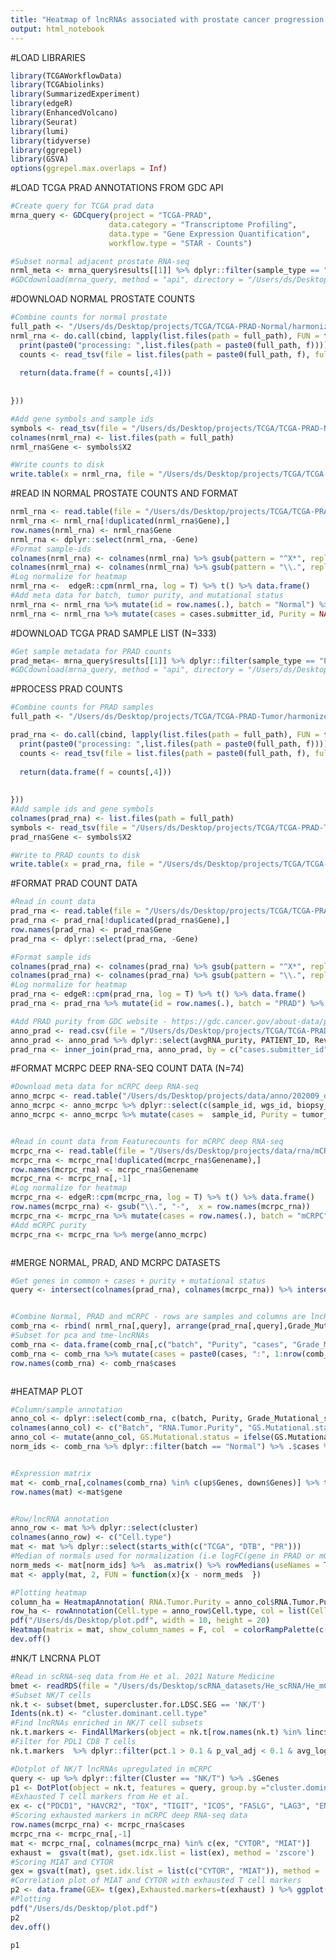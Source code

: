 ```yaml
---
title: "Heatmap of lncRNAs associated with prostate cancer progression - Figure 3"
output: html_notebook
---
```


#LOAD LIBRARIES
```r


library(TCGAWorkflowData)
library(TCGAbiolinks)
library(SummarizedExperiment)
library(edgeR)
library(EnhancedVolcano)
library(Seurat)
library(lumi)
library(tidyverse)
library(ggrepel)
library(GSVA)
options(ggrepel.max.overlaps = Inf)

```


#LOAD TCGA PRAD ANNOTATIONS FROM GDC API
```r
#Create query for TCGA prad data
mrna_query <- GDCquery(project = "TCGA-PRAD",
                      data.category = "Transcriptome Profiling",
                      data.type = "Gene Expression Quantification",
                      workflow.type = "STAR - Counts")

#Subset normal adjacent prostate RNA-seq
nrml_meta <- mrna_query$results[[1]] %>% dplyr::filter(sample_type == "Solid Tissue Normal")
#GDCdownload(mrna_query, method = "api", directory = "/Users/ds/Desktop")
```



#DOWNLOAD NORMAL PROSTATE COUNTS   
```r
#Combine counts for normal prostate
full_path <- "/Users/ds/Desktop/projects/TCGA/TCGA-PRAD-Normal/harmonized/Transcriptome_Profiling/Gene_Expression_Quantification/"
nrml_rna <- do.call(cbind, lapply(list.files(path = full_path), FUN = function(f){
  print(paste0("processing: ",list.files(path = paste0(full_path, f))))
  counts <- read_tsv(file = list.files(path = paste0(full_path, f), full.names = T), skip = 6, col_names = F )
  
  return(data.frame(f = counts[,4]))
  
  
}))

#Add gene symbols and sample ids
symbols <- read_tsv(file = "/Users/ds/Desktop/projects/TCGA/TCGA-PRAD-Normal/harmonized/Transcriptome_Profiling/Gene_Expression_Quantification/0427d696-a33d-4005-ac1d-c5363754226e/b1becd71-bbed-4a0f-af9c-94b9b2af928b.rna_seq.augmented_star_gene_counts.tsv", skip = 6, col_names = F)[,2]
colnames(nrml_rna) <- list.files(path = full_path)
nrml_rna$Gene <- symbols$X2

#Write counts to disk
write.table(x = nrml_rna, file = "/Users/ds/Desktop/projects/TCGA/TCGA-PRAD-Normal/normal_rna_counts.txt", quote = F, sep = "\t", row.names = F, col.names = T)
```



#READ IN NORMAL PROSTATE COUNTS AND FORMAT
```r
nrml_rna <- read.table(file = "/Users/ds/Desktop/projects/TCGA/TCGA-PRAD-Normal/normal_rna_counts.txt", header = T)
nrml_rna <- nrml_rna[!duplicated(nrml_rna$Gene),]
row.names(nrml_rna) <- nrml_rna$Gene 
nrml_rna <- dplyr::select(nrml_rna, -Gene)
#Format sample-ids
colnames(nrml_rna) <- colnames(nrml_rna) %>% gsub(pattern = "^X*", replacement = "")
colnames(nrml_rna) <- colnames(nrml_rna) %>% gsub(pattern = "\\.", replacement = "-")
#Log normalize for heatmap
nrml_rna <-  edgeR::cpm(nrml_rna, log = T) %>% t() %>% data.frame()
#Add meta data for batch, tumor purity, and mutational status
nrml_rna <- nrml_rna %>% mutate(id = row.names(.), batch = "Normal") %>% merge(dplyr::select(nrml_meta , c(id, cases.submitter_id) ))
nrml_rna <- nrml_rna %>% mutate(cases = cases.submitter_id, Purity = NA, Grade_Mutational_status =NA)
```



#DOWNLOAD TCGA PRAD SAMPLE LIST (N=333)
```r
#Get sample metadata for PRAD counts
prad_meta<- mrna_query$results[[1]] %>% dplyr::filter(sample_type == "Primary Tumor")
#GDCdownload(mrna_query, method = "api", directory = "/Users/ds/Desktop")
```



#PROCESS PRAD COUNTS
```r
#Combine counts for PRAD samples
full_path <- "/Users/ds/Desktop/projects/TCGA/TCGA-PRAD-Tumor/harmonized/Transcriptome_Profiling/Gene_Expression_Quantification/"

prad_rna <- do.call(cbind, lapply(list.files(path = full_path), FUN = function(f){
  print(paste0("processing: ",list.files(path = paste0(full_path, f))))
  counts <- read_tsv(file = list.files(path = paste0(full_path, f), full.names = T), skip = 6, col_names = F )
  
  return(data.frame(f = counts[,4]))
  
  
}))
#Add sample ids and gene symbols
colnames(prad_rna) <- list.files(path = full_path)
symbols <- read_tsv(file = "/Users/ds/Desktop/projects/TCGA/TCGA-PRAD-Tumor/harmonized/Transcriptome_Profiling/Gene_Expression_Quantification/0007888f-8d96-4c01-8251-7fef6cc71596/88215dd0-5841-44f1-9393-eefd8238cbb3.rna_seq.augmented_star_gene_counts.tsv", skip = 6, col_names = F)[,2]
prad_rna$Gene <- symbols$X2

#Write to PRAD counts to disk
write.table(x = prad_rna, file = "/Users/ds/Desktop/projects/TCGA/TCGA-PRAD-Tumor/prad_rna_counts.txt", quote = F, sep = "\t", row.names = F, col.names = T)
```


#FORMAT PRAD COUNT DATA
```r
#Read in count data
prad_rna <- read.table(file = "/Users/ds/Desktop/projects/TCGA/TCGA-PRAD-Tumor/prad_rna_counts.txt", header = T)
prad_rna <- prad_rna[!duplicated(prad_rna$Gene),]
row.names(prad_rna) <- prad_rna$Gene 
prad_rna <- dplyr::select(prad_rna, -Gene)

#Format sample ids
colnames(prad_rna) <- colnames(prad_rna) %>% gsub(pattern = "^X*", replacement = "")
colnames(prad_rna) <- colnames(prad_rna) %>% gsub(pattern = "\\.", replacement = "-")
#Log normalize for heatmap
prad_rna <- edgeR::cpm(prad_rna, log = T) %>% t() %>% data.frame()
prad_rna <- prad_rna %>% mutate(id = row.names(.), batch = "PRAD") %>% merge(dplyr::select(prad_meta , c(id, cases.submitter_id) ))

#Add PRAD purity from GDC website - https://gdc.cancer.gov/about-data/publications/prad_2015
anno_prad <- read.csv(file = "/Users/ds/Desktop/projects/TCGA/TCGA-PRAD-Tumor/prad_supp.csv", header = T)
anno_prad <- anno_prad %>% dplyr::select(avgRNA_purity, PATIENT_ID, Reviewed_Gleason_sum)#Tumor purity and gleason score
prad_rna <- inner_join(prad_rna, anno_prad, by = c("cases.submitter_id" = "PATIENT_ID")) %>% mutate(Purity = avgRNA_purity * 100, cases = cases.submitter_id, Grade_Mutational_status = Reviewed_Gleason_sum)


```


#FORMAT MCRPC DEEP RNA-SEQ COUNT DATA (N=74)
```r
#Download meta data for mCRPC deep RNA-seq
anno_mcrpc <- read.table("/Users/ds/Desktop/projects/data/anno/202009_deepRNAseq_sample_full.txt", header =T)
anno_mcrpc <- anno_mcrpc %>% dplyr::select(c(sample_id, wgs_id, biopsy_site,tumor_purity_wgs, tumor_purity_rna , tumor_purity_hist, AR))
anno_mcrpc <- anno_mcrpc %>% mutate(cases =  sample_id, Purity = tumor_purity_rna, Grade_Mutational_status =AR) %>% dplyr::select(cases, Purity, Grade_Mutational_status)#Add tumor purity (RNA) and AR region mutational status


#Read in count data from Featurecounts for mCRPC deep RNA-seq
mcrpc_rna <- read.table(file = "/Users/ds/Desktop/projects/data/rna/mCRPC_RNA_counts_genename.txt", header = T)
mcrpc_rna <- mcrpc_rna[!duplicated(mcrpc_rna$Genename),]
row.names(mcrpc_rna) <- mcrpc_rna$Genename
mcrpc_rna <- mcrpc_rna[,-1]
#Log normalize for heatmap
mcrpc_rna <- edgeR::cpm(mcrpc_rna, log = T) %>% t() %>% data.frame()
row.names(mcrpc_rna) <- gsub("\\.", "-",  x = row.names(mcrpc_rna))
mcrpc_rna <- mcrpc_rna %>% mutate(cases = row.names(.), batch = "mCRPC")
#Add mCRPC purity
mcrpc_rna <- mcrpc_rna %>% merge(anno_mcrpc)



```


#MERGE NORMAL, PRAD, AND MCRPC DATASETS
```r
#Get genes in common + cases + purity + mutational status
query <- intersect(colnames(prad_rna), colnames(mcrpc_rna)) %>% intersect( colnames(nrml_rna))


#Combine Normal, PRAD and mCRPC - rows are samples and columns are lncRNAs + RNA purity + batch + mutational status/gleason score
comb_rna <- rbind( nrml_rna[,query], arrange(prad_rna[,query],Grade_Mutational_status), arrange(mcrpc_rna[,query],Grade_Mutational_status))
#Subset for pca and tme-lncRNAs
comb_rna <- data.frame(comb_rna[,c("batch", "Purity", "cases", "Grade_Mutational_status")], comb_rna[,colnames(comb_rna) %in% c(pca_lncrna, notpca_lncrna)])
comb_rna <- comb_rna %>% mutate(cases = paste0(cases, ":", 1:nrow(comb_rna)))
row.names(comb_rna) <- comb_rna$cases



```




#HEATMAP PLOT
```r
#Column/sample annotation
anno_col <- dplyr::select(comb_rna, c(batch, Purity, Grade_Mutational_status))
colnames(anno_col) <- c("Batch", "RNA.Tumor.Purity", "GS.Mutational.status")
anno_col <- mutate(anno_col, GS.Mutational.status = ifelse(GS.Mutational.status == 2, "AR WT", ifelse(GS.Mutational.status == 3, "AR Gain", GS.Mutational.status)))
norm_ids <- comb_rna %>% dplyr::filter(batch == "Normal") %>% .$cases %>% gsub(pattern = "-|:",replacement = "\\.")


#Expression matrix
mat <- comb_rna[,colnames(comb_rna) %in% c(up$Genes, down$Genes)] %>% t() %>% data.frame() %>% mutate(gene = row.names(.)) %>% inner_join(final_markers) %>% arrange(cluster) #Subset for up and down-regualted DEG lncRNAs (progress_DEG_analysis.RMD), merge with markers (preprocess_scrna.RMD)
row.names(mat) <-mat$gene 


#Row/lncRNA annotation
anno_row <- mat %>% dplyr::select(cluster)
colnames(anno_row) <- c("Cell.type")
mat <- mat %>% dplyr::select(starts_with(c("TCGA", "DTB", "PR")))
#Median of normals used for normalization (i.e logFC(gene in PRAD or mCRPC/ gene in normal))
norm_meds <- mat[norm_ids] %>%  as.matrix() %>% rowMedians(useNames = T)
mat <- apply(mat, 2, FUN = function(x){x - norm_meds  })

#Plotting heatmap
column_ha = HeatmapAnnotation( RNA.Tumor.Purity = anno_col$RNA.Tumor.Purity, Batch = anno_col$Batch, GS.Mutational.status = anno_col$GS.Mutational.status)
row_ha <- rowAnnotation(Cell.type = anno_row$Cell.type, col = list(Cell.type = c("B lineage" = "darkred", "erythroid"= "black", "monocyte/macrophage" = "purple", "tumor" = "navy", "NK/T"= "darkgreen", "neutrophil" = "orange"))) 
pdf("/Users/ds/Desktop/plot.pdf", width = 10, height = 20)
Heatmap(matrix = mat, show_column_names = F, col  = colorRampPalette(c('navy',"white", "red"))(10), top_annotation = column_ha, cluster_columns = F,left_annotation = row_ha, row_names_gp = gpar(fontsize = 15,col = ifelse(rownames(mat) %in% c(unique(up$Genes)) , "red", ifelse(rownames(mat)  %in% c(unique(down$Genes)), "blue", "black"))), row_split = anno_row$Cell.type, name = "logFC")
dev.off()


```


#NK/T LNCRNA PLOT
```r
#Read in scRNA-seq data from He et al. 2021 Nature Medicine
bmet <- readRDS(file = "/Users/ds/Desktop/scRNA_datasets/He_scRNA/He_mCRPC.rds")
#Subset NK/T cells
nk.t <- subset(bmet, supercluster.for.LDSC.SEG == 'NK/T')
Idents(nk.t) <- "cluster.dominant.cell.type"
#Find lncRNAs enriched in NK/T cell subsets
nk.t.markers <- FindAllMarkers(object = nk.t[row.names(nk.t) %in% linc$gene.name,], only.pos = T, verbose = T)
#Filter for PDL1 CD8 T cells
nk.t.markers  %>% dplyr::filter(pct.1 > 0.1 & p_val_adj < 0.1 & avg_log2FC> 1)  %>% dplyr::filter(cluster == 'CD8+ PDCD1+ T cell')

#Dotplot of NK/T lncRNAs upregulated in mCRPC
query <- up %>% dplyr::filter(Cluster == "NK/T") %>% .$Genes
p1 <- DotPlot(object = nk.t, features = query, group.by ="cluster.dominant.cell.type" ) + coord_flip() + theme(axis.text.x = element_text(size = 15, angle = 90))+ theme( text = element_text(size = 20))
#Exhausted T cell markers from He et al. 
ex <- c("PDCD1", "HAVCR2", "TOX", "TIGIT", "ICOS", "FASLG", "LAG3", "ENTPD1","ITGAE")
#Scoring exhausted markers in mCRPC deep RNA-seq data
row.names(mcrpc_rna) <- mcrpc_rna$cases
mcrpc_rna <- mcrpc_rna[,-1]
mat <- mcrpc_rna[, colnames(mcrpc_rna) %in% c(ex, "CYTOR", "MIAT")]
exhaust =  gsva(t(mat), gset.idx.list = list(ex), method = 'zscore')
#Scoring MIAT and CYTOR
gex = gsva(t(mat), gset.idx.list = list(c("CYTOR", "MIAT")), method = 'zscore')
#Correlation plot of MIAT and CYTOR with exhausted T cell markers
p2 <- data.frame(GEX= t(gex),Exhausted.markers=t(exhaust) ) %>% ggplot(aes(x = GEX, y = Exhausted.markers)) + geom_point() + geom_smooth(method = 'lm') + stat_cor(size = 7) + xlab("CYTOR + MIAT") + theme_classic() + theme( text = element_text(size = 20))
#Plotting
pdf("/Users/ds/Desktop/plot.pdf")
p2
dev.off()

p1
```


